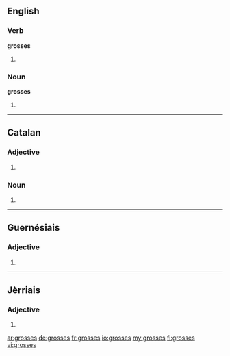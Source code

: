 ==English==

===Verb===
'''grosses'''
# {{third-person singular of|gross}}

===Noun===
'''grosses'''
# {{plural of|gross}}

----

==Catalan==

===Adjective===
{{ca-adj-form|f|p}}

# {{feminine plural of|gros|lang=ca}}

===Noun===
{{ca-noun-form|f|p}}
# {{plural of|grossa|lang=ca}}

----

==Guernésiais==

===Adjective===
{{roa-grn-adj-form|f|p}}

# {{form of|feminine plural|gros|lang=roa-grn}}

----

==Jèrriais==

===Adjective===
{{roa-jer-adj-form|f|p}}

# {{form of|feminine plural|gros|lang=roa-jer}}

[[ar:grosses]]
[[de:grosses]]
[[fr:grosses]]
[[io:grosses]]
[[my:grosses]]
[[fi:grosses]]
[[vi:grosses]]